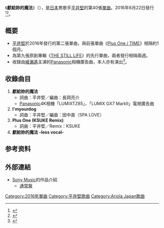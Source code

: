 {{Infobox Single
| Name           = 獻給妳的魔法
| Cover          = 
| Artist         = [[平井堅|平井堅]]
| B-side         = I'myourdog
| Album          = 
| Released       = 2016年6月22日
| Format         = 
| Recorded       = 
| Genre          = [[J-POP|J-POP]]
| Length         = 
| Label          = [[Sony_Music|Sony Music]] Ariola Japan Records
| Writer         = 
| Producer       = 
| Certification  =
| Chart position = *週榜第15名（[[Oricon公信榜|Oricon]]）
*週間最高順位1位（[[iTunes|iTunes]]）
*週間最高順位1位（[[RecoChoku|RecoChoku]]）
*6月間高順位5位（[[RecoChoku|RecoChoku]]）
| Last single    = [[Plus_One_/_TIME_(平井堅單曲)|Plus One / TIME]]<br />（2016年）
| This single    = '''獻給妳的魔法'''<br />（2016年）
| Next single    = [[打造我的心|打造我的心]]<br />（2017年）
}}
《'''獻給妳的魔法'''》（{{jpn|j=魔法って言っていいかな？|hg=まほうっていっていいかな|rm=Mahō tte itte ī ka na}}），是[[日本|日本]]男歌手[[平井堅|平井堅]]的第40張[[單曲|單曲]]。2016年6月22日發行<ref>{{cite web|url= http://www.billboard-japan.com/d_news/detail/38907/2|language= ja|script-title= ja:平井堅 綾瀬はるか出演のTVCMソング「魔法って言っていいかな？」MV完成！ 灼熱のタイでストリート・ライブ|date= 2016-06-16|accessdate= 2016-12-15|publisher= [[Billboard_JAPAN|Billboard JAPAN]]|archive-date= 2020-06-26|archive-url= https://web.archive.org/web/20200626070747/http://www.billboard-japan.com/d_news/detail/38907/2|dead-url= no}}</ref><ref>{{cite web|url= http://www.musicman-net.com/artist/60075.html|language=ja|script-title=ja:平井堅、スマスマに約11年ぶり出演「魔法って言っていいかな?」をSMAPメンバー5人とパフォーマンス |date= 2016-08-23|accessdate= 2016-12-15 |publisher= [[Billboard_JAPAN|Billboard JAPAN]] }}</ref>。

==概要==
* [[平井堅|平井堅]]於2016年發行的第二張單曲，與前張單曲《[[Plus_One_/_TIME_(平井堅單曲)|Plus One / TIME]]》相隔約1個月。
* 為第九張原創專輯《[[THE_STILL_LIFE_(平井堅專輯)|THE STILL LIFE]]》的先行單曲，兩者發行相隔兩週。
* 收錄由[[綾瀨遙|綾瀨遙]]主演的[[Panasonic|Panasonic]]相機廣告曲，本人亦有演出<ref>{{cite web|url= https://mdpr.jp/music/detail/1593804|language= ja|script-title= ja:平井堅、綾瀬はるかと共演の新CMで話題“キスしたくなる”新曲に反響|date= 2016-06-23|accessdate= 2016-12-15|publisher= [[モデルプレス|モデルプレス]]|archive-date= 2020-06-25|archive-url= https://web.archive.org/web/20200625055441/https://mdpr.jp/music/detail/1593804|dead-url= no}}</ref>。

==收錄曲目==
# '''獻給妳的魔法'''
#* 詞曲：平井堅／編曲：長岡亮介
#* [[Panasonic|Panasonic]]4K相機「LUMIXTZ85」、「LUMIX GX7 MarkⅡ」電視廣告曲
# '''I'myourdog'''
#* 詞曲：平井堅／編曲：田中直（SPA LOVE）
# '''Plus One (KSUKE Remix)'''
#* 詞曲：平井堅／Remix：KSUKE 
# '''獻給妳的魔法 -less vocal-'''
==参考资料==
{{Reflist}}
==外部連結==
* [[索尼音樂娛樂|Sony Music]]的作品介紹
** [http://www.sonymusic.co.jp/artist/KenHirai/discography/BVCL-734 通常盤] {{Wayback|url=http://www.sonymusic.co.jp/artist/KenHirai/discography/BVCL-734 |date=20200211072702 }}

{{平井堅}}

{{DEFAULTSORT:Kokuhaku}}
[[Category:2016年單曲|Category:2016年單曲]]
[[Category:平井堅歌曲|Category:平井堅歌曲]]
[[Category:Ariola_Japan歌曲|Category:Ariola Japan歌曲]]
